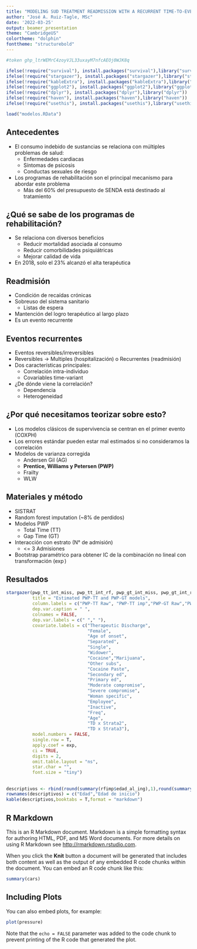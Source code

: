 ```yaml
---
title: "MODELING SUD TREATMENT READMISSION WITH A RECURRENT TIME-TO-EVENT APPROACH"
author: "José A. Ruiz-Tagle, MSc"
date: '2022-03-25'
output: beamer_presentation
theme: "CambridgeUS"
colortheme: "dolphin"
fonttheme: "structurebold"
---
```

```r
#token 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
```

```r
ifelse(!require("survival"), install.packages("survival"),library("survival"))
ifelse(!require("stargazer"), install.packages("stargazer"),library("stargazer"))
ifelse(!require("kableExtra"), install.packages("kableExtra"),library("kableExtra"))
ifelse(!require("ggplot2"), install.packages("ggplot2"),library("ggplot2"))
ifelse(!require("dplyr"), install.packages("dplyr"),library("dplyr"))
ifelse(!require("haven"), install.packages("haven"),library("haven"))
ifelse(!require("usethis"), install.packages("usethis"),library("usethis"))

```

```r
load("modelos.RData")
```
## Antecedentes

* El consumo indebido de sustancias se relaciona con múltiples problemas de salud:
  + Enfermedades cardiacas
  + Síntomas de psicosis
  + Conductas sexuales de riesgo
  

* Los programas de rehabilitación son el principal mecanismo para abordar este problema
  + Más del 60% del presupuesto de SENDA está destinado al tratamiento
  
## ¿Qué se sabe de los programas de rehabilitación?
* Se relaciona con diversos beneficios
  + Reducir mortalidad asociada al consumo
  + Reducir comorbilidades psiquiátricas
  + Mejorar calidad de vida
  
* En 2018, solo el 23% alcanzó el alta terapéutica

## Readmisión

* Condición de recaídas crónicas
* Sobreuso del sistema sanitario
  + Listas de espera
* Mantención del logro terapéutico al largo plazo
* Es un evento recurrente

## Eventos recurrentes

* Eventos reversibles/irreversibles
* Reversibles -> Multiples (hospitalización) o Recurrentes (readmisión)
* Dos características principales:
  + Correlación intra-individuo
  + Covariables time-variant
* ¿De dónde viene la correlación?
  + Dependencia
  + Heterogeneidad
  
## ¿Por qué necesitamos teorizar sobre esto?

* Los modelos clásicos de supervivencia se centran en el primer evento (COXPH)
* Los errores estándar pueden estar mal estimados si no consideramos la correlación
* Modelos de varianza corregida
  + Andersen Gil (AG)
  + **Prentice, Williams y Petersen (PWP)**
  + Frailty
  + WLW

## Materiales y método
* SISTRAT 
* Random forest imputation (~8% de perdidos)
* Modelos PWP
  + Total Time (TT)
  + Gap Time (GT)
* Interacción con estrato (N° de admisión)
  + <= 3 Admisiones
* Bootstrap paramétrico para obtener IC de la combinación no lineal con transformación ($\exp$)

## Resultados


```r
stargazer(pwp_tt_int_miss, pwp_tt_int_rf, pwp_gt_int_miss, pwp_gt_int_rf,
          title = "Estimated PWP-TT and PWP-GT models",
          column.labels = c("PWP-TT Raw", "PWP-TT imp","PWP-GT Raw","PWP-GT imp"),
          dep.var.caption = " ",
          colnames = FALSE,
          dep.var.labels = c(" "," "),
          covariate.labels = c("Therapeutic Discharge",
                               "Female",
                               "Age of onset",
                               "Separated",
                               "Single",
                               "Widower",
                               "Cocaine","Marijuana",
                               "Other subs",
                               "Cocaine Paste",
                               "Secondary ed",
                               "Primary ed",
                               "Moderate compromise",
                               "Severe compromise",
                               "Woman specific",
                               "Employee",
                               "Inactive",
                               "Freq",
                               "Age",
                               "TD x Strata2",
                               "TD x Strata3"),
          model.numbers = FALSE,
          single.row = T,
          apply.coef = exp,
          ci = TRUE,
          digits = 2,
          omit.table.layout = "ns",
          star.char = "",
          font.size = "tiny")
```

\begin{table}[!htbp] \centering 
  \caption{Estimated PWP-TT and PWP-GT models} 
  \label{} 
\tiny 
\begin{tabular}{@{\extracolsep{5pt}}lcccc} 
\\[-1.8ex]\hline 
\hline \\[-1.8ex] 
 & \multicolumn{4}{c}{ } \\ 
\cline{2-5} 
\\[-1.8ex] & \multicolumn{2}{c}{ } & \multicolumn{2}{c}{ } \\ 
 & PWP-TT Raw & PWP-TT imp & PWP-GT Raw & PWP-GT imp \\ 
\hline \\[-1.8ex] 
 Therapeutic Discharge & 0.80$^{}$ (0.77, 0.84) & \textbf{0.79$^{}$ (0.75, 0.82)} & 0.81$^{}$ (0.77, 0.85) & \textbf{0.79$^{}$ (0.76, 0.83)} \\ 
  Female & 1.22$^{}$ (1.18, 1.26) & 1.21$^{}$ (1.18, 1.25) & 1.21$^{}$ (1.17, 1.25) & 1.21$^{}$ (1.17, 1.24) \\ 
  Age of onset & 0.99$^{}$ (0.99, 1.00) & 0.99$^{}$ (0.99, 0.99) & 1.00$^{}$ (0.99, 1.00) & 0.99$^{}$ (0.99, 0.99) \\ 
  Separated & 1.02$^{}$ (0.97, 1.07) & 1.01$^{}$ (0.96, 1.05) & 1.02$^{}$ (0.97, 1.06) & 1.00$^{}$ (0.96, 1.05) \\ 
  Single & 0.95$^{}$ (0.92, 0.98) & 0.97$^{}$ (0.94, 1.00) & 0.94$^{}$ (0.91, 0.98) & 0.96$^{}$ (0.93, 0.99) \\ 
  Widower & 0.89$^{}$ (0.75, 1.04) & 0.90$^{}$ (0.77, 1.04) & 0.90$^{}$ (0.76, 1.04) & 0.91$^{}$ (0.77, 1.04) \\ 
  Cocaine & 1.21$^{}$ (1.17, 1.25) & \textbf{1.19$^{}$ (1.14, 1.23)} & 1.20$^{}$ (1.16, 1.24) & \textbf{1.18$^{}$ (1.14, 1.22)} \\ 
  Marijuana & 0.92$^{}$ (0.86, 0.99) & 0.86$^{}$ (0.79, 0.93) & 0.94$^{}$ (0.87, 1.01) & 0.88$^{}$ (0.82, 0.95) \\ 
  Other subs & 1.03$^{}$ (0.92, 1.14) & 0.96$^{}$ (0.85, 1.07) & 1.06$^{}$ (0.95, 1.17) & 0.99$^{}$ (0.88, 1.09) \\ 
  Cocaine Paste & 1.41$^{}$ (1.38, 1.45) & \textbf{1.38$^{}$ (1.34, 1.41)} & 1.42$^{}$ (1.39, 1.46) & \textbf{1.39$^{}$ (1.35, 1.42)} \\ 
  Secondary ed & 0.91$^{}$ (0.87, 0.94) & 0.91$^{}$ (0.88, 0.95) & 0.91$^{}$ (0.88, 0.95) & 0.92$^{}$ (0.88, 0.95) \\ 
  Primary ed & 0.76$^{}$ (0.72, 0.80) & 0.76$^{}$ (0.72, 0.80) & 0.78$^{}$ (0.74, 0.82) & 0.78$^{}$ (0.74, 0.82) \\ 
  Moderate compromise & 1.07$^{}$ (1.02, 1.13) & \textbf{1.08$^{}$ (1.03, 1.14)} & 1.08$^{}$ (1.02, 1.13) & \textbf{1.08$^{}$ (1.03, 1.14)} \\ 
  Severe compromise & 1.33$^{}$ (1.27, 1.39) & \textbf{1.32$^{}$ (1.27, 1.38)} & 1.34$^{}$ (1.29, 1.40) & \textbf{1.33$^{}$ (1.28, 1.39)} \\ 
  Woman specific & 1.27$^{}$ (1.22, 1.32) & 1.29$^{}$ (1.24, 1.33) & 1.25$^{}$ (1.21, 1.30) & 1.27$^{}$ (1.23, 1.32) \\ 
  Employee & 0.89$^{}$ (0.86, 0.92) & 0.91$^{}$ (0.88, 0.94) & 0.89$^{}$ (0.86, 0.93) & 0.91$^{}$ (0.88, 0.94) \\ 
  Inactive & 0.92$^{}$ (0.89, 0.96) & 0.96$^{}$ (0.93, 1.00) & 0.93$^{}$ (0.89, 0.96) & 0.96$^{}$ (0.92, 1.00) \\ 
  Freq & 1.00$^{}$ (1.00, 1.01) & 1.01$^{}$ (1.00, 1.01) & 1.00$^{}$ (0.99, 1.01) & 1.00$^{}$ (1.00, 1.01) \\ 
  Age & 0.99$^{}$ (0.99, 0.99) & 0.99$^{}$ (0.99, 0.99) & 0.99$^{}$ (0.99, 0.99) & 0.99$^{}$ (0.99, 0.99) \\ 
  TD x Strata2 & 0.99$^{}$ (0.91, 1.08) & \textbf{1.01$^{}$ (0.93, 1.10)} & 1.00$^{}$ (0.92, 1.08) & \textbf{1.01$^{}$ (0.93, 1.09)} \\ 
  TD x Strata3 & 1.09$^{}$ (0.96, 1.23) & \textbf{1.12$^{}$ (0.98, 1.26)} & 1.05$^{}$ (0.91, 1.19) & \textbf{1.06$^{}$ (0.93, 1.20)} \\ 
 \hline \\[-1.8ex] 
\hline 
\hline \\[-1.8ex] 
\end{tabular} 
\end{table} 

##



```r
descriptivos <- rbind(round(summary(rfimp$edad_al_ing),1),round(summary(rfimp$edad_inicio),1))
rownames(descriptivos) = c("Edad","Edad de inicio")
kable(descriptivos,booktabs = T,format = "markdown")
```
## R Markdown

This is an R Markdown document. Markdown is a simple formatting syntax for authoring HTML, PDF, and MS Word documents. For more details on using R Markdown see <http://rmarkdown.rstudio.com>.

When you click the **Knit** button a document will be generated that includes both content as well as the output of any embedded R code chunks within the document. You can embed an R code chunk like this:

```r
summary(cars)
```

## Including Plots

You can also embed plots, for example:

```r
plot(pressure)
```

Note that the `echo = FALSE` parameter was added to the code chunk to prevent printing of the R code that generated the plot.
